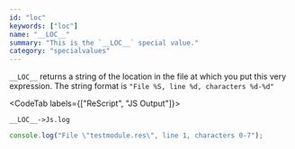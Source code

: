 ```yaml
---
id: "loc"
keywords: ["loc"]
name: "__LOC__"
summary: "This is the `__LOC__` special value."
category: "specialvalues"
---
```


`__LOC__` returns a string of the location in the file at which you put this very expression.
The string format is `"File %S, line %d, characters %d-%d"`

<CodeTab labels={["ReScript", "JS Output"]}>

```res example
__LOC__->Js.log
```

```js
console.log("File \"testmodule.res\", line 1, characters 0-7");
```

</CodeTab>